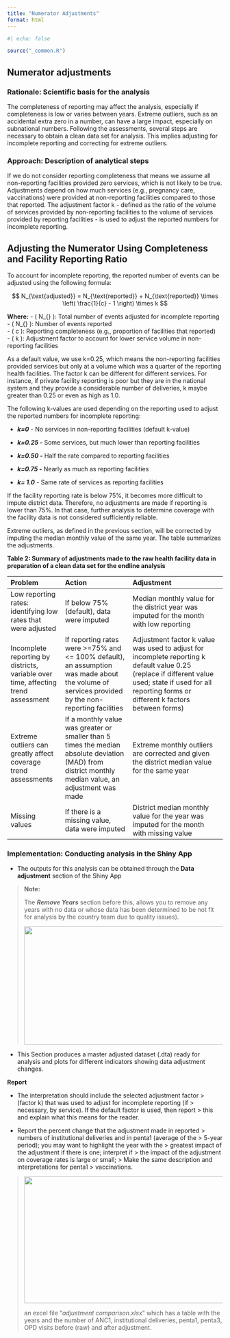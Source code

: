 ```yaml
---
title: "Numerator Adjustments"
format: html
---
```


```r
#| echo: false

source("_common.R")
```

## Numerator adjustments {#numerator-adjustments}

### Rationale: Scientific basis for the analysis {#rationale-scientific-basis-for-the-analysis-1}

The completeness of reporting may affect the analysis, especially if completeness is low or varies between years. Extreme outliers, such as an accidental extra zero in a number, can have a large impact, especially on subnational numbers. Following the assessments, several steps are necessary to obtain a clean data set for analysis. This implies adjusting for incomplete reporting and correcting for extreme outliers.

### Approach: Description of analytical steps {#approach-description-of-analytical-steps-1}

If we do not consider reporting completeness that means we assume all non-reporting facilities provided zero services, which is not likely to be true. Adjustments depend on how much services (e.g., pregnancy care, vaccinations) were provided at non-reporting facilities compared to those that reported. The adjustment factor k - defined as the ratio of the volume of services provided by non-reporting facilities to the volume of services provided by reporting facilities - is used to adjust the reported numbers for incomplete reporting.

## Adjusting the Numerator Using Completeness and Facility Reporting Ratio

To account for incomplete reporting, the reported number of events can be adjusted using the following formula:

$$
N_{\text{adjusted}} = N_{\text{reported}} + N_{\text{reported}} \times \left( \frac{1}{c} - 1 \right) \times k
$$

**Where:** - ( N\_{\text{adjusted}} ): Total number of events adjusted for incomplete reporting - ( N\_{\text{reported}} ): Number of events reported\
- ( c ): Reporting completeness (e.g., proportion of facilities that reported)\
- ( k ): Adjustment factor to account for lower service volume in non-reporting facilities

As a default value, we use k=0.25, which means the non-reporting facilities provided services but only at a volume which was a quarter of the reporting health facilities. The factor k can be different for different services. For instance, if private facility reporting is poor but they are in the national system and they provide a considerable number of deliveries, k maybe greater than 0.25 or even as high as 1.0.

The following k-values are used depending on the reporting used to adjust the reported numbers for incomplete reporting:

-   ***k=0*** - No services in non-reporting facilities (default k-value)

-   ***k=0.25 -*** Some services, but much lower than reporting facilities

-   ***k=0.50 -*** Half the rate compared to reporting facilities

-   ***k=0.75 -*** Nearly as much as reporting facilities

-   ***k= 1.0*** - Same rate of services as reporting facilities

If the facility reporting rate is below 75%, it becomes more difficult to impute district data. Therefore, no adjustments are made if reporting is lower than 75%. In that case, further analysis to determine coverage with the facility data is not considered sufficiently reliable.

Extreme outliers, as defined in the previous section, will be corrected by imputing the median monthly value of the same year. The table summarizes the adjustments.

**Table 2: Summary of adjustments made to the raw health facility data in preparation of a clean data set for the endline analysis**

| **Problem** | **Action** | **Adjustment** |
|:-----------------|:----------------------|:------------------------------|
| Low reporting rates: identifying low rates that were adjusted | If below 75% (default), data were imputed | Median monthly value for the district year was imputed for the month with low reporting |
| Incomplete reporting by districts, variable over time, affecting trend assessment | If reporting rates were \>=75% and \<= 100% default), an assumption was made about the volume of services provided by the non-reporting facilities | Adjustment factor k value was used to adjust for incomplete reporting k default value 0.25 (replace if different value used; state if used for all reporting forms or different k factors between forms) |
| Extreme outliers can greatly affect coverage trend assessments | If a monthly value was greater or smaller than 5 times the median absolute deviation (MAD) from district monthly median value, an adjustment was made | Extreme monthly outliers are corrected and given the district median value for the same year |
| Missing values | If there is a missing value, data were imputed | District median monthly value for the year was imputed for the month with missing value |

### Implementation: Conducting analysis in the Shiny App {#implementation-conducting-analysis-in-the-shiny-app-1}

-   The outputs for this analysis can be obtained through the **Data adjustment** section of the Shiny App

> **Note:**
>
> The ***Remove Years*** section before this, allows you to remove any years with no data or whose data has been determined to be not fit for analysis by the country team due to quality issues).
>
> ![](vertopal_f4f609e4c40f4b16b7a99c641e5be419/media/image1.png){width="6.5in" height="2.875in"}

-   This Section produces a master adjusted dataset (.dta) ready for analysis and plots for different indicators showing data adjustment changes.

**Report**

-   The interpretation should include the selected adjustment factor \> (factor k) that was used to adjust for incomplete reporting (if \> necessary, by service). If the default factor is used, then report \> this and explain what this means for the reader.

-   Report the percent change that the adjustment made in reported \> numbers of institutional deliveries and in penta1 (average of the \> 5-year period); you may want to highlight the year with the \> greatest impact of the adjustment if there is one; interpret if \> the impact of the adjustment on coverage rates is large or small; \> Make the same description and interpretations for penta1 \> vaccinations.

> ![](vertopal_f4f609e4c40f4b16b7a99c641e5be419/media/image7.png){width="6.5in" height="3.0833333333333335in"}
>
> an excel file "*adjustment comparison.xlsx*" which has a table with the years and the number of ANC1, institutional deliveries, penta1, penta3, OPD visits before (raw) and after adjustment.

